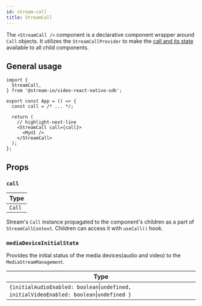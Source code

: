 ```yaml
---
id: stream-call
title: StreamCall
---
```


The `<StreamCall />` component is a declarative component wrapper around `Call` objects. It utilizes the `StreamCallProvider` to make the [call and its state](../../core/call-and-participant-state/) available to all child components.

## General usage

```tsx
import {
  StreamCall,
} from '@stream-io/video-react-native-sdk';

export const App = () => {
  const call = /* ... */;

  return (
    // highlight-next-line
    <StreamCall call={call}>
      <MyUI />
    </StreamCall>
  );
};
```

## Props

### `call`

| Type   |
| ------ |
| `Call` |

Stream's `Call` instance propagated to the component's children as a part of `StreamCallContext`. Children can access it with `useCall()` hook.

### `mediaDeviceInitialState`

Provides the initial status of the media devices(audio and video) to the `MediaStreamManagement`.

| Type                                                                                      |
| ----------------------------------------------------------------------------------------- |
| `{initialAudioEnabled: boolean`\|`undefined, initialVideoEnabled: boolean`\|`undefined }` |
